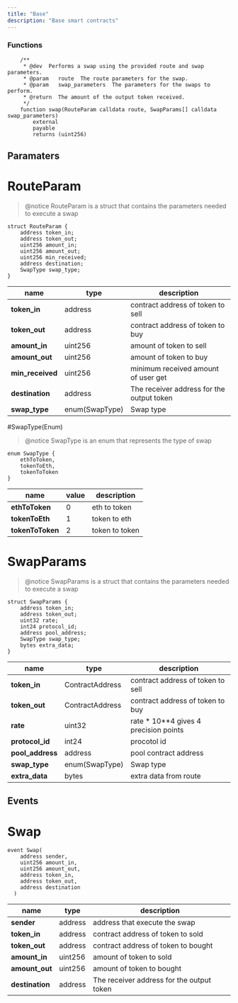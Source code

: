 ```yaml
---
title: "Base"
description: "Base smart contracts"
---
```


### Functions

```solidity
    /**
     * @dev  Performs a swap using the provided route and swap parameters.
     * @param   route  The route parameters for the swap.
     * @param   swap_parameters  The parameters for the swaps to perform.
     * @return  The amount of the output token received.
     */
    function swap(RouteParam calldata route, SwapParams[] calldata swap_parameters)
        external
        payable
        returns (uint256)
```

## Paramaters

# RouteParam
> @notice RouteParam is a struct that contains the parameters needed to execute a swap
```solidity
struct RouteParam {
    address token_in;
    address token_out;
    uint256 amount_in;
    uint256 amount_out;
    uint256 min_received;
    address destination;
    SwapType swap_type;
}
```

| name             | type            | description                               |
| ---------------- | --------------- | ----------------------------------------- |
| **token_in**     | address         | contract address of token to sell         |
| **token_out**    | address         | contract address of token to buy          |
| **amount_in**    | uint256         | amount of token to sell                   |
| **amount_out**   | uint256         | amount of token to buy                    |
| **min_received** | uint256         | minimum received amount of user get       |
| **destination**  | address         | The receiver address for the output token |
| **swap_type**  | enum(SwapType)         | Swap type  |

#SwapType(Enum)
> @notice SwapType is an enum that represents the type of swap

```solidity
enum SwapType {
    ethToToken,
    tokenToEth,
    tokenToToken
}
```

| name | value | description |
| ---- | ---- | ----------- |
| **ethToToken** | 0 | eth to token |
| **tokenToEth** | 1 | token to eth |
| **tokenToToken** | 2 | token to token |


# SwapParams
> @notice SwapParams is a struct that contains the parameters needed to execute a swap
```solidity
struct SwapParams {
    address token_in;
    address token_out;
    uint32 rate;
    int24 protocol_id;
    address pool_address;
    SwapType swap_type;
    bytes extra_data;
}
```
| name            | type            | description                              |
| --------------- | --------------- | ---------------------------------------- |
| **token_in**    | ContractAddress | contract address of token to sell        |
| **token_out**   | ContractAddress | contract address of token to buy         |
| **rate**        | uint32             | rate \* 10\*\*4 gives 4 precision points |
| **protocol_id** | int24             | procotol id                              |
| **pool_address**  | address         | pool contract address                  |
| **swap_type**  | enum(SwapType)         | Swap type  |
| **extra_data**  | bytes         | extra data from route                     |


## Events

# Swap

```solidity
event Swap(
    address sender,
    uint256 amount_in,
    uint256 amount_out,
    address token_in,
    address token_out,
    address destination
  )
```

| name           | type            | description                               |
| -------------- | --------------- | ----------------------------------------- |
| **sender**     | address         | address that execute the swap             |
| **token_in**   | address         | contract address of token to sold         |
| **token_out**  | address         | contract address of token to bought       |
| **amount_in**  | uint256            | amount of token to sold                   |
| **amount_out** | uint256            | amount of token to bought                 |
| **destination**         | address         | The receiver address for the output token |
